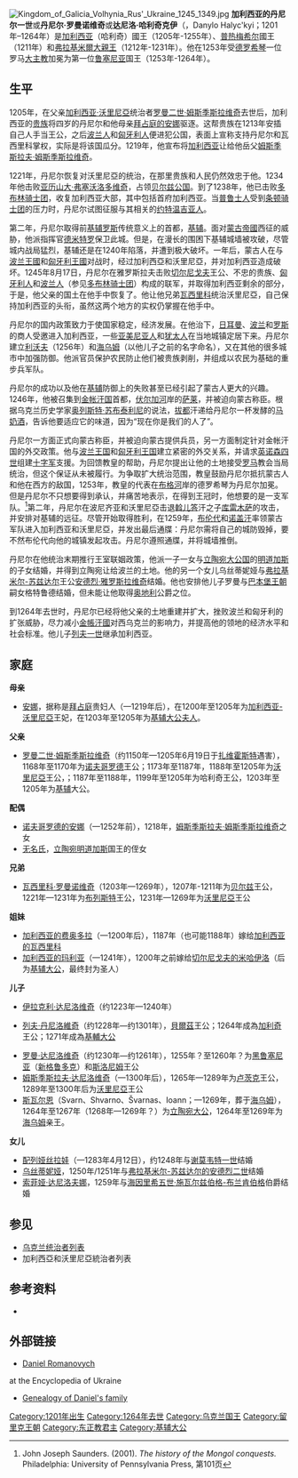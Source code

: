 {{Infobox royalty
| name = 丹尼尔·罗曼诺维奇
| native name = Данило I Галицький
| image = File:Daniel_of_Galicia-Volhynia.jpg
| imgw = 200px
| caption = 丹尼尔·罗曼诺维奇
| succession1  = [[加利西亞－沃里尼亞王國|加利西亞－沃里尼亞]]國王<br>[[魯塞尼亞國王|魯塞尼亞國王]]
| reign1       = 1253–1264
| successor1 = [[列夫一世·丹尼洛維奇|列夫一世·丹尼洛維奇]]
| succession2 = [[基輔大公|基輔大公]]
| moretext2 = 
| reign2 = 1240年至1264年
| coronation = 
| predecessor2 = [[罗斯季斯拉夫三世_(基辅)|罗斯季斯拉夫三世]]
| successor2 = [[列夫一世·丹尼洛維奇|列夫一世·丹尼洛維奇]]
| succession3 = 
| moretext3 = 
| reign3 = 
| predecessor3 =
| successor3 = 
| house = [[留里克王朝|留里克王朝]]
| father = [[罗斯季斯拉夫三世_(基辅)|罗斯季斯拉夫三世]]
| mother = [[拜占庭的安娜|普列德斯拉娃·留里克弗娜·安納（拜占庭的安娜）]]
| spouse = 第一任妻子：[[诺夫哥罗德的安娜|诺夫哥罗德的安娜]]（[[姆斯季斯拉夫·姆斯季斯拉维奇|姆斯季斯拉夫·姆斯季斯拉维奇]]之女）<br/>第二任妻子：無名氏（[[立陶宛|立陶宛]][[明道加斯|明道加斯]]国王的侄女）
| issue = [[伊拉克利·达尼洛维奇|伊拉克利·达尼洛维奇]]<br/>[[列夫一世_(加利西亚)|列夫一世]]<br/>[[罗曼·达尼洛维奇|罗曼·达尼洛维奇]]<br/>[[姆斯季斯拉夫·达尼洛维奇|姆斯季斯拉夫·达尼洛维奇]]<br/>[[斯瓦尔恩|斯瓦尔恩]]
| birth_date = 1201年
| birth_place = [[加利奇_(烏克蘭)|加利奇]]
| death_date = 1264年
| death_place = [[海烏姆|海烏姆]]
| place of burial = 
|burial_date=
| signature = 
| religion  = 
}}
[[File:Kingdom_of_Galicia_Volhynia_Rus'_Ukraine_1245_1349.jpg|thumb]]
'''加利西亚的丹尼尔一世'''或'''丹尼尔·罗曼诺维奇'''或'''达尼洛·哈利奇克伊'''（{{lang-ua|'''Данило I Галицький'''}}，Danylo Halyc'kyi；1201年–1264年）是[[加利西亚_(中欧)|加利西亚]]（哈利奇）國王（1205年-1255年）、[[普热梅希尔|普热梅希尔]]國王（1211年）和[[弗拉基米尔大公|弗拉基米爾大親王]]（1212年-1231年）。他在1253年受[[德罗希琴|德罗希琴]]一位罗马[[大主教|大主教]]加冕为第一位[[鲁塞尼亚|鲁塞尼亚]]国王（1253年-1264年）。

==生平==

1205年，在父亲[[加利西亞－沃里尼亞王國|加利西亚·沃里尼亞]]统治者[[罗曼二世·姆斯季斯拉维奇|罗曼二世·姆斯季斯拉维奇]]去世后，加利西亚的[[波雅尔贵族|贵族]]将四岁的丹尼尔和他母亲[[拜占庭的安娜|拜占庭的安娜]]驱逐。这帮贵族在1213年安插自己人手当王公，之后[[波兰人|波兰人]]和[[匈牙利人|匈牙利人]]便进犯公国，表面上宣称支持丹尼尔和瓦西里科掌权，实际是将该国瓜分。1219年，他宣布将[[加利西亚_(东欧)|加利西亚]]让给他岳父[[姆斯季斯拉夫·姆斯季斯拉维奇|姆斯季斯拉夫·姆斯季斯拉维奇]]。

1221年，丹尼尔恢复对沃里尼亞的统治，在那里贵族和人民仍然效忠于他。1234年他击败[[亚历山大·弗塞沃洛多维奇|亚历山大·弗塞沃洛多维奇]]，占领[[贝尔兹公国|贝尔兹公国]]。到了1238年，他已击败[[多布林骑士团|多布林骑士团]]，收复加利西亚大部，其中包括首府加利西亚。当[[普鲁士人|普鲁士人]]受到[[条顿骑士团|条顿骑士团]]的压力时，丹尼尔试图征服与其相关的[[约特温吉亚人|约特温吉亚人]]。

第二年，丹尼尔取得前[[基辅罗斯|基辅罗斯]]传统意义上的首都，[[基辅|基辅]]。面对[[蒙古帝國|蒙古帝國]]西征的威胁，他派指挥官[[沃伊沃德·德米特罗|德米特罗]]保卫此城。但是，在漫长的围困下基辅城墙被攻破，尽管城内战局猛烈，基辅还是在1240年陷落，并遭到极大破坏。一年后，蒙古人在与[[波兰王國|波兰王國]]和[[匈牙利王國|匈牙利王國]]对战时，经过加利西亞和沃里尼亞，并对加利西亚造成破坏。1245年8月17日，丹尼尔在雅罗斯拉夫击败[[切尔尼戈夫|切尔尼戈夫]]王公、不忠的贵族、[[匈牙利人|匈牙利人]]和[[波兰人|波兰人]]（参见[[多布林骑士团|多布林骑士团]]）构成的联军，并取得加利西亚剩余的部分，于是，他父亲的国土在他手中恢复了。他让他兄弟[[瓦西里科|瓦西里科]]统治沃里尼亞，自己保持加利西亚的头衔，虽然这两个地方的实权仍掌握在他手中。

丹尼尔的国内政策致力于使国家稳定，经济发展。在他治下，[[日耳曼人|日耳曼]]、[[波兰人|波兰]]和[[罗斯|罗斯]]的商人受邀进入加利西亚，一些[[亚美尼亚人|亚美尼亚人]]和[[犹太人|犹太人]]在当地城镇定居下来。丹尼尔建立[[利沃夫|利沃夫]]（1256年）和[[海乌姆|海乌姆]]（以他儿子之前的名字命名），又在其他的很多城市中加强防御。他派官员保护农民防止他们被贵族剥削，并组成以农民为基础的重步兵军队。

丹尼尔的成功以及他在[[基辅|基辅]]防御上的失败甚至已经引起了蒙古人更大的兴趣。1246年，他被召集到[[金帐汗国|金帐汗国]]首都，[[伏尔加河|伏尔加河]]岸的[[萨莱|萨莱]]，并被迫向蒙古称臣。根据乌克兰历史学家[[奥列斯特·苏布泰利尼|奥列斯特·苏布泰利尼]]的说法，[[拔都|拔都]]汗递给丹尼尔一杯发酵的[[马奶酒|马奶酒]]，告诉他要适应它的味道，因为“现在你是我们的人了”。 

丹尼尔一方面正式向蒙古称臣，并被迫向蒙古提供兵员，另一方面制定针对金帐汗国的外交政策。他与[[皮亚斯特王朝下的波兰|波兰王国]]和[[匈牙利王国|匈牙利王国]]建立紧密的外交关系，并请求[[英諾森四世|英诺森四世]]组建[[十字军|十字军]]支援。为回馈教皇的帮助，丹尼尔提出让他的土地接受[[罗马天主教|罗马]]教会当局统治，但这个保证从未被履行。为争取扩大统治范围，教皇鼓励丹尼尔抵抗蒙古人和他在西方的敌国，1253年，教皇的代表在[[西布格河|布格河]]岸的德罗希琴为丹尼尔加冕。但是丹尼尔不只想要得到承认，并痛苦地表示，在得到王冠时，他想要的是一支军队。<ref> John Joseph Saunders. (2001). ''The history of the Mongol conquests. '' Philadelphia: University of Pennsylvania Press,  第101页 </ref>第二年，丹尼尔在波尼齐亚和沃里尼亞击退[[斡儿答|斡儿答]]汗之子[[库雷木萨|库雷木萨]]的攻击，并安排对基辅的远征。尽管开始取得胜利，在1259年，[[布伦代|布伦代]]和[[諾蓋汗國|诺盖汗]]率领蒙古军队进入加利西亚和沃里尼亞，并发出最后通牒：丹尼尔需将自己的城防毁掉，要不然布伦代向他的城镇发起攻击。丹尼尔遵照通牒，并将城墙推倒。

丹尼尔在他统治末期推行王室联姻政策，他派一子一女与[[立陶宛大公国|立陶宛大公国]]的[[明道加斯|明道加斯]]的子女结婚，并得到立陶宛让给波兰的土地。他的另一个女儿乌丝蒂妮娅与[[弗拉基米尔-苏兹达尔|弗拉基米尔-苏兹达尔]]王公[[安德烈·雅罗斯拉维奇|安德烈·雅罗斯拉维奇]]结婚。他也安排他儿子罗曼与[[巴本堡王朝|巴本堡王朝]]嗣女格特鲁德结婚，但未能让他取得[[奥地利|奥地利]]公爵之位。

到1264年去世时，丹尼尔已经将他父亲的土地重建并扩大，挫败波兰和匈牙利的扩张威胁，尽力减小[[金帳汗國|金帳汗國]]对西乌克兰的影响力，并提高他的领地的经济水平和社会标准。他儿子[[列夫一世_(加利西亚)|列夫一世]]继承加利西亚。

==家庭==

'''母亲'''
* [[拜占庭的安娜|安娜]]，据称是[[拜占庭帝国|拜占庭]]贵妇人（—1219年后），在1200年至1205年为[[加利西亚-沃里希连|加利西亚-沃里尼亞]]王妃，在1203年至1205年为[[基辅|基辅]][[大公夫人|大公夫人]]。

'''父亲'''
* [[罗曼二世·姆斯季斯拉维奇|罗曼二世·姆斯季斯拉维奇]]（约1150年—1205年6月19日于[[扎维霍斯特|扎维霍斯特]]遇害），1168年至1170年为[[诺夫哥罗德|诺夫哥罗德]]王公；1173年至1187年，1188年至1205年为[[沃里希连|沃里尼亞]]王公，；1187年至1188年，1199年至1205年为哈利奇王公，1203年至1205年为[[基辅|基辅]]大公。

'''配偶'''
* [[诺夫哥罗德的安娜|诺夫哥罗德的安娜]]（—1252年前），1218年，[[姆斯季斯拉夫·姆斯季斯拉维奇|姆斯季斯拉夫·姆斯季斯拉维奇]]之女
* [[1253年至1264年的加利西亚王妃|无名氏]]，[[立陶宛|立陶宛]][[明道加斯|明道加斯]]国王的侄女

'''兄弟'''
* [[瓦西里科·罗曼诺维奇|瓦西里科·罗曼诺维奇]]（1203年—1269年），1207年-1211年为[[贝尔兹|贝尔兹]]王公，1221年—1231年为[[布列斯特|布列斯特]]王公，1231年—1269年为[[沃里希连|沃里尼亞]]王公

'''姐妹'''
* [[加利西亚的费奥多拉|加利西亚的费奥多拉]]（—1200年后），1187年（也可能1188年）嫁给[[加利西亚的瓦西里科|加利西亚的瓦西里科]]
* [[加利西亚的玛利亚|加利西亚的玛利亚]]（—1241年），1200年之前嫁给[[切尔尼戈夫的米哈伊洛|切尔尼戈夫的米哈伊洛]]（后为[[基辅大公|基辅大公]]，最终封为圣人）

'''儿子'''
* [[伊拉克利·达尼洛维奇|伊拉克利·达尼洛维奇]]（约1223年—1240年）
	
* [[列夫一世·丹尼洛維奇|列夫·丹尼洛維奇]]（约1228年—约1301年），[[貝爾茲_(烏克蘭)|貝爾茲]]王公；1264年成為[[加利奇公國|加利奇]]王公；1271年成為[[基輔大公|基輔大公]]

* [[罗曼·达尼洛维奇|罗曼·达尼洛维奇]]（约1230年—约1261年），1255年？至1260年？为[[黑鲁塞尼亚|黑鲁塞尼亚]]（[[新格鲁多克|新格鲁多克]]）和[[斯洛尼姆|斯洛尼姆]]王公 
* [[姆斯季斯拉夫·达尼洛维奇|姆斯季斯拉夫·达尼洛维奇]]（—1300年后），1265年—1289年为[[卢茨克|卢茨克]]王公，1289年至1300年后为[[沃里希连|沃里尼亞]]王公
* [[斯瓦尔恩|斯瓦尔恩]]（Svarn、Shvarno、Švarnas、Ioann；—1269年，葬于[[海乌姆|海乌姆]]），1264年至1267年（1268年—1269年？）为[[立陶宛大公国|立陶宛大公]]，1264年至1269年为[[海乌姆|海乌姆]]亲王。

'''女儿'''
* [[配列娅丝拉娃|配列娅丝拉娃]]（—1283年4月12日），约1248年与[[谢莫韦特一世_(马佐夫舍)|谢莫韦特一世]]结婚
* [[乌丝蒂妮娅|乌丝蒂妮娅]]，1250年/1251年与[[安德烈二世_(俄罗斯)|弗拉基米尔-苏兹达尔的安德烈二世]]结婚
* [[索菲娅·达尼洛夫娜|索菲娅·达尼洛夫娜]]，1259年与[[海因里希五世·施瓦尔兹伯格-布兰肯伯格|海因里希五世·施瓦尔兹伯格-布兰肯伯格]]伯爵结婚

==参见==
* [[乌克兰统治者列表|乌克兰统治者列表]]
* 加利西亞和沃里尼亞統治者列表

==参考资料==
* {{cite book | first= Orest| last= [[Orest_Subtelny|Subtelny]] | title=Ukraine: A History | location= Toronto | publisher=University of Toronto Press | year=1988 | isbn=0-8020-5808-6 }}
{{Reflist}}

==外部链接==
* [http://www.encyclopediaofukraine.com/display.asp?AddButton=pages\D\A\DanielRomanovych.htm Daniel Romanovych]
{{Wayback|url=http://www.encyclopediaofukraine.com/display.asp?AddButton=pages%5CD%5CA%5CDanielRomanovych.htm |date=20190916202852 }}  at the Encyclopedia of Ukraine
* [http://genealogy.euweb.cz/russia/rurik9.html Genealogy of Daniel's family]
{{Wayback|url=http://genealogy.euweb.cz/russia/rurik9.html |date=20120716190205 }}

{{start box}}
{{s-hou|[[留里克王朝|留里克王朝]]|| 1201|1264}}
{{s-new}}
{{s-ttl| title  = [[魯塞尼亞國王|魯塞尼亞國王]]
       | years  = 1253–1264 }}
{{s-aft| rows   = 3 | after  = [[列夫一世·丹尼洛維奇|列夫一世·丹尼洛維奇]] }}
{{s-bef| before = [[罗曼·姆斯季斯拉维奇|罗曼·姆斯季斯拉维奇]] }}
{{s-ttl| title  = [[哈利奇统治者列表|加利西亚-沃里尼亚王公]]
       | years  = 1205年–1264年 }}
{{s-bef| before = [[罗斯季斯拉夫三世_(基辅)|罗斯季斯拉夫三世]] }}
{{s-ttl| title  = [[基辅大公|基辅大公]]
       | years  = 1239年–1264年 }}
{{end box}}

{{Authority control}}
{{DEFAULTSORT:Romanych, Daniel Of Galicia}}
[[Category:1201年出生|Category:1201年出生]]
[[Category:1264年去世|Category:1264年去世]]
[[Category:乌克兰国王|Category:乌克兰国王]]
[[Category:留里克王朝|Category:留里克王朝]]
[[Category:东正教君主|Category:东正教君主]]
[[Category:基辅大公|Category:基辅大公]]